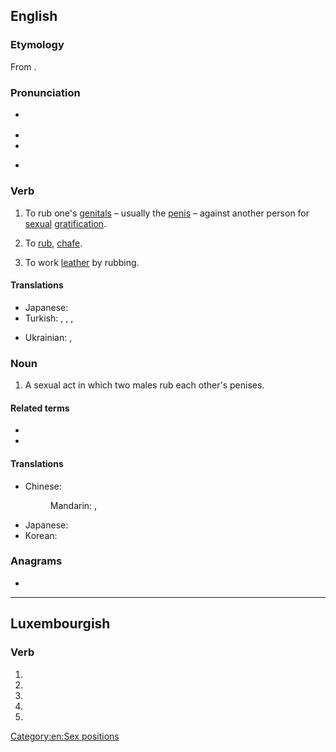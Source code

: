 ==English==
{{wp}}

===Etymology===
From {{der|en|fro|froter||to rub, to polish}}.

===Pronunciation===
* {{a|RP}} {{IPA|en|/fɹɒt/}}
* {{audio|en|En-au-frot.ogg|Audio (AU)}}
* {{rhymes|en|ɒt}}
* {{homophones|en|fraught}} {{qualifier|in accents with the [[cot-caught merger]]}}

===Verb===
{{en-verb|frott}}

# {{lb|en|slang}} To rub one's [[genital]]s – usually the [[penis]] – against another person for [[sexual]] [[gratification]].
# {{lb|en|archaic}} To [[rub]], [[chafe]].
# {{lb|en|tanning}} To work [[leather]] by rubbing.

====Translations====
{{trans-top|to rub someone for sexual gratification}}
* Japanese: {{t|ja|兜合わせる}}
* Turkish: {{t|tr|kerkinmek}}, {{t|tr|sürttürmek}}, {{t+|tr|dayamak}}, {{t+|tr|fortlamak}}
{{trans-mid}}
* Ukrainian: {{t|uk|секеля́тися}}, {{t|uk|те́ртися}}
{{trans-bottom}}

===Noun===
{{en-noun}}

# A sexual act in which two males rub each other's penises.

====Related terms====
* {{l|en|frotteurism}}
* {{l|en|frottage}}

====Translations====
{{trans-top|sexual act}}
* Chinese:
*: Mandarin: {{t|cmn|陰莖摩擦}}, {{t|cmn|阴茎摩擦|tr=yīnjīng mócā}}
{{trans-mid}}
* Japanese: {{t|ja|兜合わせ|tr=かぶとあわせ, kabutoawase}}
* Korean: {{t|ko|프롯}}
{{trans-bottom}}

===Anagrams===
* {{anagrams|en|a=fort|Fort|for't|fort}}

[[Category:en:Sex positions]]

----

==Luxembourgish==

===Verb===
{{head|lb|verb form}}

# {{inflection of|lb|froen||2|p|pres|indc}}
# {{inflection of|lb|froen||1|s|pret|indc}}
# {{inflection of|lb|froen||3|s|pret|indc}}
# {{inflection of|lb|froen||2|p|pret|indc}}
# {{inflection of|lb|froen||2|p|impr}}